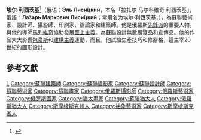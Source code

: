 {{Infobox architect
| name        = 埃尔·利西茨基
| image       = El lissitzky self portrait 1914.jpg
| caption     = 
| fullname    = Lazar Markovich Lissitzky
| birth_date  ={{birth date|1890|11|23|}}
| birth_place = [[Pochinok_(town)|Pochinok]]
| death_date  ={{death date and age|1941|12|30|1890|11|23|}}
| death_place = {{USSR}}莫斯科
| occupation  = 藝術家
}}
'''埃尔·利西茨基'''<ref>{{cite book |author= Shatskikh A. |title= Vitebsk: The Life of Art |year= 2007 |publisher=  Yale University Press |isbn= 0300101082 |page= 57 }}</ref>（俄语：'''Эль Лиси́цкий'''，本名「拉扎尔·马尔科维奇·利西茨基」，俄語：'''Ла́зарь Ма́ркович Лиси́цкий'''；常用名为埃尔·利西茨基，{{bd|1890年|11月23日|1941年|12月30日|catIdx=Лиси́цкий}}），為蘇聯藝術家、設計師、攝影師、印刷家、辯論家和建築師。他是俄羅斯[[先鋒派|先鋒派]]的重要人物。與他的導師[[馬列維奇|馬列維奇]]協助發展[[至上主義|至上主義]]。為[[蘇聯|蘇聯]]設計無數展覽品和宣傳品。他的作品大大影響[[包豪斯|包豪斯]]和[[建構主義|建構主義]]運動，而且，他試驗生產技巧和修辭格，這主宰20世紀的圖形設計。

== 參考文獻 ==
{{reflist}}

{{Authority control}}
{{DEFAULTSORT:Лисицкий, Лазарь Маркович}}
[[Category:結構主義建築師|L]]
[[Category:蘇聯建築師|Category:蘇聯建築師]]
[[Category:蘇聯攝影家|Category:蘇聯攝影家]]
[[Category:蘇聯設計師|Category:蘇聯設計師]]
[[Category:蘇聯藝術家|Category:蘇聯藝術家]]
[[Category:蘇聯畫家|Category:蘇聯畫家]]
[[Category:俄羅斯攝影師|Category:俄羅斯攝影師]]
[[Category:俄羅斯藝術家|Category:俄羅斯藝術家]]
[[Category:俄罗斯画家|Category:俄罗斯画家]]
[[Category:猶太畫家|Category:猶太畫家]]
[[Category:蘇聯猶太人|Category:蘇聯猶太人]]
[[Category:俄羅斯猶太人|Category:俄羅斯猶太人]]
[[Category:斯摩棱斯克州人|Category:斯摩棱斯克州人]]
[[Category:抽象藝術家|Category:抽象藝術家]]
[[Category:斯摩棱斯克省人|Category:斯摩棱斯克省人]]